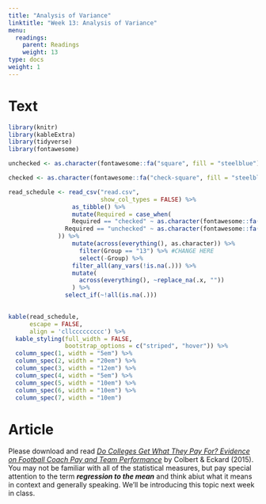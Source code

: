 ```yaml
---
title: "Analysis of Variance"
linktitle: "Week 13: Analysis of Variance"
menu:
  readings:
    parent: Readings
    weight: 13
type: docs
weight: 1
---
```


# Text 

```r
library(knitr)
library(kableExtra)
library(tidyverse)
library(fontawesome)
```

```r
unchecked <- as.character(fontawesome::fa("square", fill = "steelblue"))

checked <- as.character(fontawesome::fa("check-square", fill = "steelblue"))

read_schedule <- read_csv("read.csv",
                          show_col_types = FALSE) %>% 
                  as_tibble() %>%
                  mutate(Required = case_when(
                  Required == "checked" ~ as.character(fontawesome::fa("check-circle", fill = "#428bca", height = "15px")),
                Required == "unchecked" ~ as.character(fontawesome::fa("times-circle", fill = "#d9534f", height = "15px"))
              )) %>%
                  mutate(across(everything(), as.character)) %>%
                    filter(Group == "13") %>% #CHANGE HERE
                    select(-Group) %>%
                  filter_all(any_vars(!is.na(.))) %>% 
                  mutate(
                    across(everything(), ~replace_na(.x, ""))
                  ) %>%
                select_if(~!all(is.na(.))) 
  
```

```r
kable(read_schedule, 
      escape = FALSE,
      align = 'cllccccccccc') %>%
  kable_styling(full_width = FALSE,
                bootstrap_options = c("striped", "hover")) %>%
  column_spec(1, width = "5em") %>%
  column_spec(2, width = "20em") %>%
  column_spec(3, width = "12em") %>%
  column_spec(4, width = "5em") %>%
  column_spec(5, width = "10em") %>%
  column_spec(6, width = "10em") %>%
  column_spec(7, width = "10em") 
```

# Article

Please download and read [*Do Colleges Get What They Pay For? Evidence on Football Coach Pay and Team Performance*](/handouts/Colbert&Woodrow2015) by Colbert & Eckard (2015). You may not be familiar with all of the statistical measures, but pay special attention to the term ***regression to the mean*** and think abiut what it means in context and generally speaking. We'll be introducing this topic next week in class.
